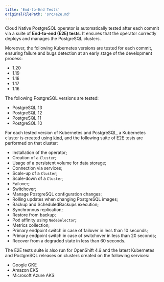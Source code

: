 ```yaml
---
title: 'End-to-End Tests'
originalFilePath: 'src/e2e.md'
---
```



Cloud Native PostgreSQL operator is automatically tested after each
commit via a suite of **End-to-end (E2E) tests**. It ensures that
the operator correctly deploys and manages the PostgreSQL clusters.

Moreover, the following Kubernetes versions are tested for each commit,
ensuring failure and bugs detection at an early stage of the development
process:

* 1.20
* 1.19
* 1.18
* 1.17
* 1.16

The following PostgreSQL versions are tested:

* PostgreSQL 13
* PostgreSQL 12
* PostgreSQL 11
* PostgreSQL 10

For each tested version of Kubernetes and PostgreSQL, a Kubernetes
cluster is created using [kind](https://kind.sigs.k8s.io/),
and the following suite of E2E tests are performed on that cluster:

* Installation of the operator;
* Creation of a `Cluster`;
* Usage of a persistent volume for data storage;
* Connection via services;
* Scale-up of a `Cluster`;
* Scale-down of a `Cluster`;
* Failover;
* Switchover;
* Manage PostgreSQL configuration changes;
* Rolling updates when changing PostgreSQL images;
* Backup and ScheduledBackups execution;
* Synchronous replication;
* Restore from backup;
* Pod affinity using `NodeSelector`;
* Metrics collection;
* Primary endpoint switch in case of failover in less than 10 seconds;
* Primary endpoint switch in case of switchover in less than 20 seconds;
* Recover from a degraded state in less than 60 seconds.

The E2E tests suite is also run for OpenShift 4.6 and the latest Kubernetes
and PostgreSQL releases on clusters created on the following services:

* Google GKE
* Amazon EKS
* Microsoft Azure AKS

